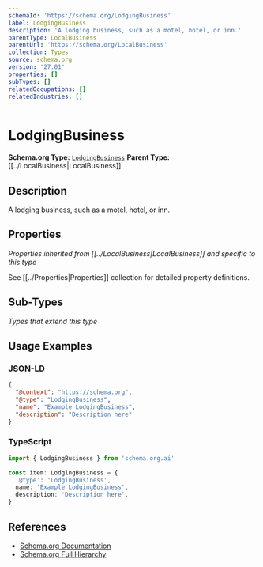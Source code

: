 ```yaml
---
schemaId: 'https://schema.org/LodgingBusiness'
label: LodgingBusiness
description: 'A lodging business, such as a motel, hotel, or inn.'
parentType: LocalBusiness
parentUrl: 'https://schema.org/LocalBusiness'
collection: Types
source: schema.org
version: '27.01'
properties: []
subTypes: []
relatedOccupations: []
relatedIndustries: []
---
```

# LodgingBusiness

**Schema.org Type:** [`LodgingBusiness`](https://schema.org/LodgingBusiness)
**Parent Type:** [[../LocalBusiness|LocalBusiness]]

## Description

A lodging business, such as a motel, hotel, or inn.

## Properties

*Properties inherited from [[../LocalBusiness|LocalBusiness]] and specific to this type*

See [[../Properties|Properties]] collection for detailed property definitions.

## Sub-Types

*Types that extend this type*

## Usage Examples

### JSON-LD

```json
{
  "@context": "https://schema.org",
  "@type": "LodgingBusiness",
  "name": "Example LodgingBusiness",
  "description": "Description here"
}
```

### TypeScript

```typescript
import { LodgingBusiness } from 'schema.org.ai'

const item: LodgingBusiness = {
  '@type': 'LodgingBusiness',
  name: 'Example LodgingBusiness',
  description: 'Description here',
}
```

## References

- [Schema.org Documentation](https://schema.org/LodgingBusiness)
- [Schema.org Full Hierarchy](https://schema.org/docs/full.html)
